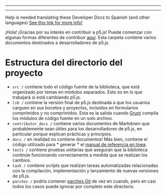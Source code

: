 
---

---
Help is needed translating these Developer Docs to Spanish (and other languages)
[See this link for more info!](https://github.com/processing/p5.js/issues/4137)

¡Hola! ¡Gracias por su interés en contribuir a p5.js! Puede comenzar con algunas formas diferentes de contribuir [aquí](https://p5js.org/community/#contribute). Esta carpeta contiene varios documentos destinados a desarrolladores de p5.js.

# Estructura del directorio del proyecto

- `src /` contiene todo el código fuente de la biblioteca, que está organizado por temas en módulos separados. Esto es en lo que trabajará si está cambiando p5.js.
- `lib /` contiene la versión final de p5.js destinada a que los usuarios carguen en sus bocetos y proyectos, incluidos en formularios comprimidos y no comprimidos. Esta es la salida cuando [Grunt](https://gruntjs.com/) compila los módulos de código fuente en un solo archivo.
- `contributor_docs /` contiene varios documentos de Markdown que probablemente sean útiles para los desarrolladores de p5.js, en particular porque explican prácticas y principios.
- `docs /` en realidad no contiene documentos! Más bien, contiene el código utilizado para * generar * el [manual de referencia en línea](https://p5js.org/reference/).
- `tests /` contiene pruebas unitarias que aseguran que la biblioteca continúe funcionando correctamente a medida que se realizan los cambios.
- `task /` contiene scripts que realizan tareas automatizadas relacionadas con la compilación, implementación y lanzamiento de nuevas versiones de p5.js.
- `parches /` podría contener [parches Git](https://git-scm.com/docs/git-format-patch) de vez en cuando, pero en casi todos los casos puede ignorar por completo este directorio.

